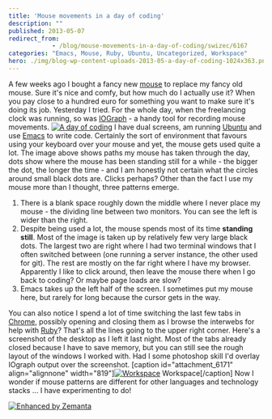 ```yaml
---
title: 'Mouse movements in a day of coding'
description: ""
published: 2013-05-07
redirect_from: 
            - /blog/mouse-movements-in-a-day-of-coding/swizec/6167
categories: "Emacs, Mouse, Ruby, Ubuntu, Uncategorized, Workspace"
hero: ./img/blog-wp-content-uploads-2013-05-a-day-of-coding-1024x363.png
---
```

A few weeks ago I bought a fancy new [mouse](http://en.wikipedia.org/wiki/Mouse_%28computing%29 "Mouse (computing)") to replace my fancy old mouse. Sure it&#x27;s nice and comfy, but how much do I actually use it? When you pay close to a hundred euro for something you want to make sure it&#x27;s doing its job. Yesterday I tried. For the whole day, when the freelancing clock was running, so was [IOGraph](http://iographica.com/) - a handy tool for recording mouse movements. [![A day of coding](./img/blog-wp-content-uploads-2013-05-a-day-of-coding-1024x363.png "A day of coding")](http://swizec.com/blog/wp-content/uploads/2013/05/a-day-of-coding.png) I have dual screens, am running [Ubuntu](http://www.ubuntu.com "Ubuntu (operating system)") and use [Emacs](http://www.gnu.org/software/emacs "Emacs") to write code. Certainly the sort of environment that favours using your keyboard over your mouse and yet, the mouse gets used quite a lot. The image above shows paths my mouse has taken through the day, dots show where the mouse has been standing still for a while - the bigger the dot, the longer the time - and I am honestly not certain what the circles around small black dots are. Clicks perhaps? Other than the fact I use my mouse more than I thought, three patterns emerge.

1. There is a blank space roughly down the middle where I never place my mouse - the dividing line between two monitors. You can see the left is wider than the right.
2. Despite being used a lot, the mouse spends most of its time **standing still**. Most of the image is taken up by relatively few very large black dots. The largest two are right where I had two terminal windows that I often switched between (one running a server instance, the other used for git). The rest are mostly on the far right where I have my browser. Apparently I like to click around, then leave the mouse there when I go back to coding? Or maybe page loads are slow?
3. Emacs takes up the left half of the screen. I sometimes put my mouse here, but rarely for long because the cursor gets in the way.

You can also notice I spend a lot of time switching the last few tabs in [Chrome](http://www.google.com/chrome "Google Chrome"), possibly opening and closing them as I browse the interwebs for help with [Ruby](http://www.ruby-lang.org/ "Ruby (programming language)")? That&#x27;s all the lines going to the upper right corner. Here&#x27;s a screenshot of the desktop as I left it last night. Most of the tabs already closed because I have to save memory, but you can still see the rough layout of the windows I worked with. Had I some photoshop skill I&#x27;d overlay IOgraph output over the screenshot. \[caption id=&quot;attachment_6171&quot; align=&quot;alignnone&quot; width=&quot;819&quot;][![Workspace](./img/blog-wp-content-uploads-2013-05-Workspace-1_193-1024x363.png "Workspace")](http://swizec.com/blog/wp-content/uploads/2013/05/Workspace-1_193.png) Workspace\[/caption] Now I wonder if mouse patterns are different for other languages and technology stacks ... I have experimenting to do!

[![Enhanced by Zemanta](http://img.zemanta.com/zemified_e.png?x-id=638e0b4f-5b2f-4a1e-9476-a1d85e6bdfd9)](http://www.zemanta.com/?px "Enhanced by Zemanta")